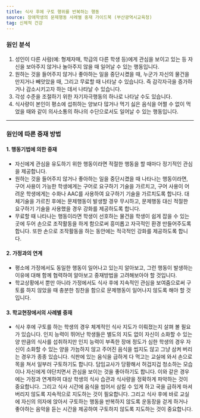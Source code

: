 ```yaml
---
title: 식사 후에 구토 행위를 반복하는 행동
source: 장애학생의 문제행동 사례별 중재 가이드북 (부산광역시교육청)
tag: 신체적 건강
---
```


### 원인 분석

1. 성인이 다른 사람(예: 형제자매, 학급의 다른 학생 등)에게 관심을 보이고 있는 등 자신을 보아주지 않거나 놀아주지 않을 때 일어날 수 있는 행동입니다.
2. 원하는 것을 들어주지 않거나 좋아하는 일을 중단시켰을 때, 누군가 자신의 물건을 만지거나 빼앗았을 때, 그리고 무료할 때 나타날 수 있습니다. 즉 감각자극을 증가하거나 감소시키고자 하는 데서 나타날 수 있습니다.
3. 각성 수준을 조절하기 위한 자기자극행동의 하나로 나타날 수도 있습니다.
4. 식사량이 본인이 평소에 섭취하는 양보다 많거나 먹기 싫은 음식을 어쩔 수 없이 먹었을 때와 같이 의사소통의 하나의 수단으로서도 일어날 수 있는 행동입니다.

---

### 원인에 따른 중재 방법

#### 1. 행동기법에 의한 중재

- 자신에게 관심을 유도하기 위한 행동이라면 적절한 행동을 할 때마다 정기적인 관심을 제공합니다.
- 원하는 것을 들어주지 않거나 좋아하는 일을 중단시켰을 때 나타나는 행동이라면, 구어 사용이 가능한 학생에게는 구어로 요구하기 기술을 가르치고, 구어 사용이 어려운 학생에게는 수화나 AAC를 사용하여 요구하기 기술을 가르치도록 합니다. 대체기술을 가르친 후에는 문제행동이 발생할 경우 무시하고, 문제행동 대신 적절한 요구하기 기술을 사용했을 경우 강화를 제공하도록 합니다.
- 무료할 때 나타나는 행동이라면 학생이 선호하는 물건을 학생이 쉽게 잡을 수 있는 곳에 두어 손으로 조작활동을 하게 함으로써 흥미롭고 자극적인 환경 만들어주도록 합니다. 또한 손으로 조작활동을 하는 동안에는 적극적인 강화를 제공하도록 합니다.

#### 2. 가정과의 연계

- 평소에 가정에서도 동일한 행동이 일어나고 있는지 알아보고, 그런 행동이 발생하는 이유에 대해 함께 협력하여 알아보고 중재방법을 고려해보아야 할 것입니다.
- 학교상황에서 뿐만 아니라 가정에서도 식사 후에 지속적인 관심을 보여줌으로써 구토를 하지 않았을 때 충분한 칭찬을 함으로 문제행동이 일어나지 않도록 해야 할 것입니다.

#### 3. 학교현장에서의 사례별 중재

- 식사 후에 구토를 하는 학생의 경우 체계적인 식사 지도가 이뤄졌는지 살펴 볼 필요가 있습니다. 인지 능력이 뛰어난 학생들은 별도의 지도 없이 자신이 소화할 수 있는 양 만큼의 식사를 섭취하지만 인지 능력이 부족한 장애 정도가 심한 학생의 경우 자신이 소화할 수 있는 양을 가늠하지 않고 주어진 음식을 씹지도 않고 그냥 삼켜 버리는 경우가 종종 있습니다. 식판에 있는 음식을 급하게 다 먹고는 교실에 와서 손으로 목을 쳐서 일부러 구토하기도 합니다. 담임교사가 당황해서 허겁지겁 청소하는 모습이나 자신에게 야단치면서 관심을 보이는 것을 좋아하기도 합니다. 이와 같은 경우에는 가정과 연계하여 대상 학생의 식사 습관과 식사량을 정확하게 파악하는 것이 중요합니다. 그리고 식사 시간에 음식을 씹어서 삼킬 수 있게 하고 국을 급하게 마셔 버리지 않도록 지속적으로 지도하는 것이 필요합니다. 그리고 식사 후에 바로 교실에 자신의 의자에 앉아서 구토하는 행동을 반복하지 않도록 운동장을 걷게 하거나 좋아하는 음악을 듣는 시간을 제공하여 구토하지 않도록 지도하는 것이 중요합니다.
